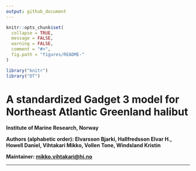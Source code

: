```yaml
---
output: github_document
---
```


```r
knitr::opts_chunk$set(
  collapse = TRUE,
  message = FALSE,
  warning = FALSE,
  comment = "#>",
  fig.path = "figures/README-"
)

library("knitr")
library("DT")
```

# A standardized Gadget 3 model for Northeast Atlantic Greenland halibut
**Institute of Marine Research, Norway**

**Authors (alphabetic order): Elvarsson Bjarki, Hallfredsson Elvar H., Howell Daniel, Vihtakari Mikko, Vollen Tone, Windsland Kristin**

**Maintainer: <mikko.vihtakari@hi.no>** 

----

